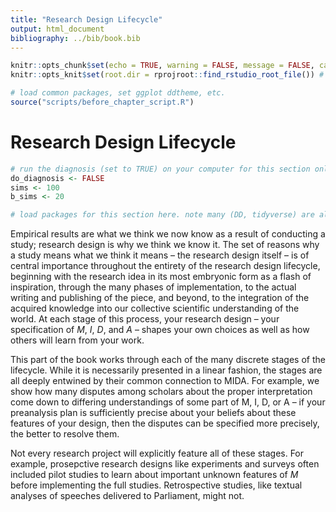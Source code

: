 ```yaml
---
title: "Research Design Lifecycle"
output: html_document
bibliography: ../bib/book.bib 
---
```


<!-- note do_bookdown is set in index.rmd, so we know if you're running just this .Rmd or compiling the book-->
```r
knitr::opts_chunk$set(echo = TRUE, warning = FALSE, message = FALSE, cache = FALSE)
knitr::opts_knit$set(root.dir = rprojroot::find_rstudio_root_file()) # files are all relative to RStudio project home
```

```r
# load common packages, set ggplot ddtheme, etc.
source("scripts/before_chapter_script.R")
```

<!-- start post here, do not edit above -->

# Research Design Lifecycle

<!-- make sure to rename the section title below -->

```r
# run the diagnosis (set to TRUE) on your computer for this section only before pushing to Github. no diagnosis will ever take place on github.
do_diagnosis <- FALSE
sims <- 100
b_sims <- 20
```

```r
# load packages for this section here. note many (DD, tidyverse) are already available, see scripts/package-list.R
```

Empirical results are what we think we now know as a result of conducting a study; research design is why we think we know it. The set of reasons why a study means what we think it means -- the research design itself -- is of central importance throughout the entirety of the research design lifecycle, beginning with the research idea in its most embryonic form as a flash of inspiration, through the many phases of implementation, to the actual writing and publishing of the piece, and beyond, to the integration of the acquired knowledge into our collective scientific understanding of the world. At each stage of this process, your research design -- your specification of $M$, $I$, $D$, and $A$ -- shapes your own choices as well as how others will learn from your work.

This part of the book works through each of the many discrete stages of the lifecycle. While it is necessarily presented in a linear fashion, the stages are all deeply entwined by their common connection to MIDA. For example, we show how many disputes among scholars about the proper interpretation come down to differing understandings of some part of M, I, D, or A -- if your preanalysis plan is sufficiently precise about your beliefs about these features of your design, then the disputes can be specified more precisely, the better to resolve them. 

Not every research project will explicitly feature all of these stages. For example, prosepctive research designs like experiments and surveys often included pilot studies to learn about important unknown features of $M$ before implementing the full studies. Retrospective studies, like textual analyses of speeches delivered to Parliament, might not.
